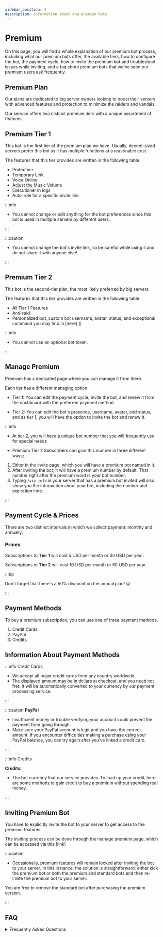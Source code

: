 ```yaml
---
sidebar_position: 4
description: Information about the premium bots
---
```


# Premium

On this page, you will find a whole explanation of our premium bot process, including what our premium bots offer, the available tiers, how to configure the bot, the payment cycle, how to invite the premium bot and troubleshoot issues while inviting, and a faq about premium bots that we've seen our premium users ask frequently.

## Premium Plan

Our plans are dedicated to big server owners looking to boost their servers with advanced features and protection to minimize the raiders and vandals. 

Our service offers two distinct premium tiers with a unique assortment of features.

## Premium Tier 1 

This bot is the first tier of the premium plan we have. Usually, decent-sized servers prefer this bot as it has multiple functions at a reasonable cost. 

The features that this tier provides are written in the following table:

- Protection
- Temporary Link
- Voice Online
- Adjust the Music Volume
- Executioner in logs
- Auto-role for a specific invite link.

:::info

- You cannot change or edit anything for the bot preferences since this bot is used in multiple servers by different users.

:::

:::caution

- You cannot change the bot's invite link, so be careful while using it and do not share it with anyone else!

:::

## Premium Tier 2

This bot is the second-tier plan, the most likely preferred by big servers.

The features that this tier provides are written in the following table:

- All Tier 1 Features
- Anti-raid
- Personalized bot, custom bot username, avatar, status, and exceptional command you may find in [here] ()

:::info

- You cannot use an optional bot token. 

:::

## Manage Premium

Premium has a dedicated page where you can manage it from there.

Each tier has a different managing option.

- Tier 1: You can edit the payment cycle, invite the bot, and renew it from the dashboard with the preferred payment method.

- Tier 2: You can edit the bot's presence, username, avatar, and status, and as tier 1, you will have the option to invite the bot and renew it.

:::info

- At tier 2, you will have a unique bot number that you will frequently use for special needs

- Premium Tier 2 Subscribers can gain this number in three different ways;
1. Either in the invite page, which you will have a premium bot named in it.
2. After inviting the bot, it will have a premium number by default. That number right after the premium word is your bot number.
3. Typing `/vip info` in your server that has a premium bot invited will also show you the information about your bot, including the number and expiration time.

:::

## Payment Cycle & Prices 

There are two distinct intervals in which we collect payment: monthly and annually.

### Prices

Subscriptions to **Tier 1** will cost 5 USD per month or 30 USD per year.

Subscriptions to **Tier 2** will cost 10 USD per month or 60 USD per year.

:::tip 

Don't forget that there's a 50% discount on the annual plan! :wink:

:::

## Payment Methods

To buy a premium subscription, you can use one of three payment methods.

1. Credit Cards
2. PayPal
3. Credits

## Information About Payment Methods 

:::info Credit Cards

- We accept all major credit cards from any country worldwide.
- The displayed amount may be in dollars at checkout, and you need not fret. It will be automatically converted to your currency by our payment processing service.

:::


:::caution **PayPal**

- Insufficient money or trouble verifying your account could prevent the payment from going through. 
- Make sure your PayPal account is legit and you have the correct amount. If you encounter difficulties making a purchase using your PayPal balance, you can try again after you've linked a credit card.

:::

:::info Credits

**Credits**:
- The bot currency that our service provides. To load up your credit, here are some methods to gain credit to buy a premium without spending real money.

:::

## Inviting Premium Bot

You have to explicitly invite the bot to your server to get access to the premium features.

The inviting process can be done through the manage premium page, which can be accessed via this [link]

:::caution

- Occasionally, premium features will remain locked after inviting the bot to your server. In this instance, the solution is straightforward: either kick the premium bot or both the premium and standard bots and then re-invite the premium bot to your server.

You are free to remove the standard bot after purchasing the premium version.

:::

## FAQ 

<details>

<summary>Frequently Asked Questions</summary>

### Can I ask for a refund?

> You indeed can. However, you must first check the refund policy and ensure you issue a refund request for a reasonable reason within seven days beginning from the initial purchase date.

### Can I have multiple Subscriptions on the same server?

> No, you can't—only one premium bot per server.

### Can I transfer my premium bot ownership to my friend?

> Yes, you can! However, this is limited to the `Tier 2` plan.

### Can I cancel the auto-renew?

> Yes, you indeed can! Through the manage premium page and click on cancel. For further details, here

</details>
